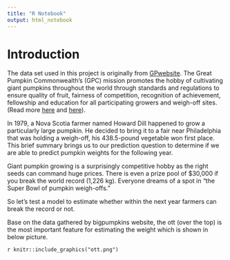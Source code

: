 ```yaml
---
title: "R Notebook"
output: html_notebook
---
```


# Introduction

The data set used in this project is originally from [GPwebsite](http://www.bigpumpkins.com/Default.asp). The Great Pumpkin Commonwealth's (GPC) mission promotes the hobby of cultivating giant pumpkins throughout the world through standards and regulations to ensure quality of fruit, fairness of competition, recognition of achievement, fellowship and education for all participating growers and weigh-off sites. (Read more [here](https://gpc1.org/ "GPC website") and [here](http://www.bigpumpkins.com/ "Data on giant pumpkins from bigpumkins.com")).


In 1979, a Nova Scotia farmer named Howard Dill happened to grow a particularly large pumpkin. He decided to bring it to a fair near Philadelphia that was holding a weigh-off, his 438.5-pound vegetable won first place. This brief summary brings us to our prediction question to determine if we are able to predict pumpkin weights for the following year.

Giant pumpkin growing is a surprisingly competitive hobby as the right seeds can command huge prices. There is even a prize pool of
$30,000 if you break the world record (1,226 kg). Everyone dreams of a spot in "the Super Bowl of pumpkin weigh-offs."

So let's test a model to estimate whether within the next year farmers can break the record or not.

Base on the data gathered by bigpumpkins website, the ott (over the top) is the most important feature for estimating the weight which is shown in below picture.

`r knitr::include_graphics("ott.png")`